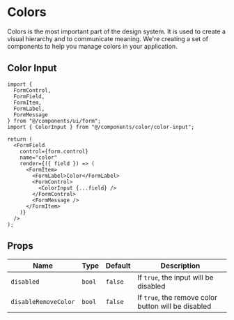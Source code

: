 # Colors

Colors is the most important part of the design system. It is used to create a visual hierarchy and to communicate meaning. We're creating a set of components to help you manage colors in your application.

## Color Input

```tsx {8, 18}
import {
  FormControl,
  FormField,
  FormItem,
  FormLabel,
  FormMessage
} from "@/components/ui/form";
import { ColorInput } from "@/components/color/color-input";

return (
  <FormField
    control={form.control}
    name="color"
    render={({ field }) => (
      <FormItem>
        <FormLabel>Color</FormLabel>
        <FormControl>
          <ColorInput {...field} />
        </FormControl>
        <FormMessage />
      </FormItem>
    )}
  />
);
```

## Props

| Name                 | Type   | Default | Description                                         |
| -------------------- | ------ | ------- | --------------------------------------------------- |
| `disabled`           | `bool` | `false` | If `true`, the input will be disabled               |
| `disableRemoveColor` | `bool` | `false` | If `true`, the remove color button will be disabled |
